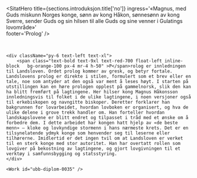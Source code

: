 



<SitatHero 
    title={sections.introduksjon.title['no']} 
    ingress='«Magnus, med Guds miskunn Norges konge, sønn av kong Håkon, sønnesønn av kong Sverre, sender Guds og sin hilsen til alle Guds og sine venner i Gulatings lovområde»'  
    footer='Prolog'
/>
 
<Container>
&nbsp;
<Spacer height='96' width='24' />
<Spacer />

    <div className="py-6 text-left text-xl">
        <span class="text-bold text-9xl text-red-700 float-left inline-block   bg-orange-100 px-4 mr-4 h-50" >P</span>rolog er innledningen til Landsloven. Ordet prolog kommer av gresk, og betyr fortale. Landslovens prolog er direkte i stilen, formulert som et brev eller en tale, noe som antyder at den også var ment å leses høyt. I starten på utstillingen kan en høre prologen opplest på gammelnorsk, slik den kan ha blitt fremført på lagtingene. Her hilser kong Magnus Håkonsson innledningsvis til folket i de ulike lagtingene, i noen versjoner også til erkebiskopen og navngitte biskoper. Deretter forklarer han bakgrunnen for lovarbeidet, hvordan lovboken er organisert, og hva de ulike delene i grove trekk handler om. Han forteller hvordan landskapslovene er blitt endret og tilpasset i tråd med et ønske om å forbedre dem. I dette arbeidet har kongen hatt hjelp av «de beste menn» – kloke og lovkyndige stormenn i hans nærmeste krets. Det er en tilsynelatende ydmyk konge som henvender seg til leserne eller tilhørerne. Imidlertid er det ingen tvil om at Landsloven er verket til en sterk konge med stor autoritet. Han har overtatt rollen som lovgiver på bekostning av lagtingene, og gjort lovgivningen til et verktøy i samfunnsbygging og statsstyring.
    </div>
</Container>

    <Work id="ubb-diplom-0035" />

<Container>
    <SubMenuCards items={sections.items} columns={2} gap={10} />
    <Spacer  />
 </Container>



 